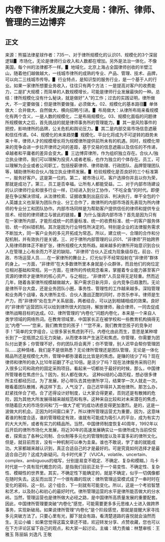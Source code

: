 # 内卷下律所发展之大变局：律所、律师、管理的三边博弈
## 正文
来源：熊猫法律星球作者：735一、对于律所规模化的认识01、规模化的3个深层逻辑▋ 市场化，无论是律师行业收入和人数都在增加。另外是法治一体化，不像美国，每个州的法律都不一样。▋ 地域化，北京上海占全国律师创收的半壁江山，随着他们越做越大，一线城市律所的成熟的专业、产品、管理、技术、品牌，可以向二三线城市传导。▋ 行业特点，是知识型的服务行业，是一个基于人的行业。如果一家律所想要业务收入，往往只有两个方法：一是提高对客户的收费能力，二是扩大规模；而简单的人数规模增长，可能是律师行业发展最快的一种。总结：律所规模化没有什么秘诀，就是做好“人”的工作；过去的实践证明，律所做大，不一定要做强；但是律所要做强，必须做大。02、规模化的基本路径▋ 单体做大：合并做大、自然做大、横向招聘/引进。▋ 布局做大：从律所布局来看规模化有两个含义，一是人数的规模化，二是布局规模化。03、规模化面临的问题律所规模做大之后，首先挑战的就是律师事务所的管理能力。▋ 其一是风险事件的把控，影响律所的品牌，公关危机和舆论压力。▋ 其二是内部交易市场信息遮蔽和信任传递。04、规模化的未来趋势▋ 规模化、平台化将成为不可逆转的趋势未来十年，律师人才的规模增长将为规模律所提供前所未有的机遇。同时，规模化带来的竞争会进一步拉开律师之间的差距，基于交易的信息遮蔽以及信任的不传递，卓越者和平庸者的差异会变大。▋ 三边博弈律所，作为组织独立存在。合伙人/独立执业律师，我们可以理解为投资人或者老板，也作为独立的个体存在。员工，可以理解为企业或者公司职工，包括授薪律师、律师助理、行政团队、品牌管理团队等，辅助律所和合伙人/独立执业律师发展。▋ 检验规模化是否良好的三个标准第一，服务好客户。这是第一位的。第二，被市场认可。客户选择你并且以你为荣，那就是成功了。第三，员工是否幸福。让所有人都能受益。二、对于内部市场建设的认识律师行业和很多行业一样，已经进入到分工协作，“不吃全鱼”的时代。即便是在争议解决领域，从法律检索、证据收集到出庭应诉、判决执行，单干全包的个人英雄主义也渐渐为团队作业、分工合作了，故律所的内部市场首先表现为所内律师的专业分工和团队协作。内部市场同样是为帮助客户提供信任的律师和提供专业技术、经验的律师建立与彼此的链接。▋ 为什么强调内部市场？首先是因为只有在一家律所内部，才能形成统一的质量标准、统一的收费标准、统一的客户服务体验、统一的纠错机制。其次是因为行业特性所决定的。特别是企业的法律服务需求不断加大，同一客户业务的多元开拓成为常态。所以，建立统一、合理的合作和分配机制，并有效执行是关键。三、对于律所内部管理的认识01、“非律师”开始跨界入局律师群体正不断扩张，律所规模化大势所趋。越来越多的律所开始意识到合伙人在管理上心有余而力不足的缺陷，“非律师”合伙人正成为现象级存在。前台、行政、市场运营人员……在一家律所的舞台上，灯光似乎不经常投射在“非律师”群体的身上。一方面，“非律师”在大多数律所里本身就是小众群体，而且他们的岗位定位相对基础和常规。另一方面，在律所的传统观念看来，掌握着专业能力甚至客户资源的律师才是律所的核心资产。与之相比，“非律师”人员显得无足轻重。然而近几年，随着各家律所规模越做越大，客户需求日新月异，业内竞争日趋激烈。无论是律所平台大盘，还是业务团队小圈，事务性、管理性的工作越来越多。深陷管理和业务两个战壕，各大律所主任、合伙人激战正酣的同时，亦苦乐参半。律师是生产力，而“非律师”处在生产关系层面，两者结合，可以达到相辅相成的效果。良好的“非律师”运营团队可以给到律所很大的加持，解放律师，融合律师，一同去促成律所战略目标的达成。02、律所管理的“内卷化”问题内卷化，本来是一个来自人类学领域的网络热词。在教育领域里，中国家长正在被学校和一些教育机构搞得无比“内卷”——“您来，我们教育您的孩子！”“您不来，我们教育您孩子的竞争对手！”简单的文字组合，让很多家长焦虑到不行。内卷化由此而生，意思是某种增长到了一定瓶颈之后无力突破，从而使本体产生迷茫和焦虑。你管理，你需要为团队付出更多；你管理不好，你的团队将会离开；你不管理，别人迟早会帮你管理团队……这种情绪，我们是不是很熟悉？无论律所管理还是团队管理，无论是一体化精品所还是规模化大所，管理中都弥漫着比比皆是的焦虑。是赚的钱少了吗？现在律师和律所的收入比10年前翻了不止10倍。是活少了吗？现在法律服务采购已列入很多公司和政府的固定采购项目。看起来一切都处于最好的时候，那么，中国律所管理者在焦虑什么？因为，别人都在做大。 这种纠结的心路历程，想必很多律所主任都经历过。为了发展，好心带队去其他律所学习，结果学一次人就走一次。眼看着团队散摊，再这样下去，人气没了，自己迟早得并入其他律所。那怎么办，赶紧找伴合了吧。合了还得设计好制度，让大家合得更紧，否则还是有散摊的危险，因为其他大所发展得越来越规范和有序。这种来自比较和对未来潜在的焦虑，伴随着巨大的市场空间和“万一做大了呢”的成功诱惑变得更加激烈。是的，这是一波做大的机会。正因为时间窗口来了，所以律所管理运营尤为重要。因为，这意味着谁的制度合适，谁的管理稳定有效，谁就有可能成为吸引人的平台，成为有实力的大大大所，或者有实力的精品所。当然，中国律师制度恢复40周年，1992年以后开启的律所市场化大发展，将近30年的高速发展确实让一些律所成为当前佼佼者，探索出了各种公司制、合伙制等多元化的管理制度以及丰富多彩的律所文化。但是，就目前而言，没有一种机制可以奉为圭臬。谁也不敢说，学了谁的就能成功。大家都越来越认识到，真正合适自己的才是最好的。可是究竟如何选择才是最适合自己的？这成为新疑问。乌卡时代来了（VUCA，volatile、uncertain、complex、ambiguous的缩写，分别是易变不稳定、不确定、复杂和模糊。）乌卡时代是一个具有现代概念的词，是指我们目前正处于一个易变性、不确定性、复杂性、模糊性的世界里。其实，不确定性下能确定的，就是不确定，似乎一切偶像都在随时失去。这反而出现了一个很有趣的现状：律所管理运营模式成了一串时时在变化的密码，这一刻，这个组合，下一刻就有可能变化。所以，这是一个考验智慧和艺术，以及耐心和初心的最好时代。律所管理运营的水平是律所能否做大的分水岭。当然，管理运营也是律所做大必经之路，是中国律所高质量发展的重要配套。因此，中国律所管理要突破“内卷化”感觉，可能需要更多多元思维人士进入做跨界事务，实现新破局。如果说律所管理“内卷化”是个阶段感觉，那就是提醒大家寻找多元突破方法了。只要心里有光，脚下就会有路，看清楚道路的喜悦就会油然而生。无讼小编：如果您觉得这篇文章还不错，欢迎转发分享、点赞收藏，您也可以在下方评论区留下自己的观点，和大家一起讨论。主编：靖力责编：林慧审核：王雅玉 陈丽娟 刘逸凡 王敬